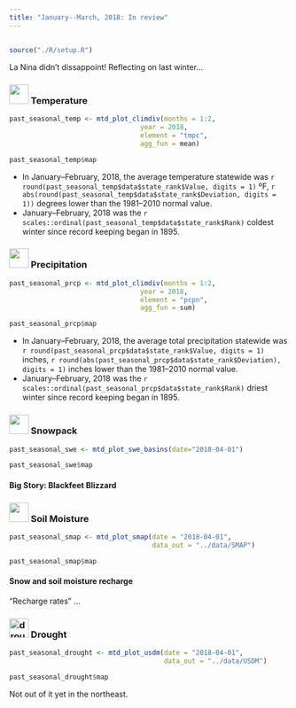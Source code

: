```yaml
---
title: "January--March, 2018: In review"
---
```


## {- .tabset .tabset-fade .tabset-pills}

```r
source("./R/setup.R")
```

La Nina didn't dissappoint! Reflecting on last winter...

### <img src="./icons/temperature.svg" width="35px"/> Temperature {-}
```r

past_seasonal_temp <- mtd_plot_climdiv(months = 1:2,
                                 year = 2018,
                                 element = "tmpc",
                                 agg_fun = mean)

past_seasonal_temp$map

```

* In January--February, 2018, the average temperature statewide was `r round(past_seasonal_temp$data$state_rank$Value, digits = 1)` ºF, `r abs(round(past_seasonal_temp$data$state_rank$Deviation, digits = 1))` degrees lower than the 1981--2010 normal value.
* January--February, 2018 was the `r scales::ordinal(past_seasonal_temp$data$state_rank$Rank)` coldest winter since record keeping began in 1895.

### <img src="./icons/precipitation.svg" width="35px"/> Precipitation {-}
```r

past_seasonal_prcp <- mtd_plot_climdiv(months = 1:2,
                                 year = 2018,
                                 element = "pcpn",
                                 agg_fun = sum)

past_seasonal_prcp$map

```

* In January--February, 2018, the average total precipitation statewide was `r round(past_seasonal_prcp$data$state_rank$Value, digits = 1)` inches, `r round(abs(past_seasonal_prcp$data$state_rank$Deviation), digits = 1)` inches lower than the 1981--2010 normal value.
* January--February, 2018 was the `r scales::ordinal(past_seasonal_prcp$data$state_rank$Rank)` driest winter since record keeping began in 1895.

### <img src="./icons/swe.svg" width="35px"/> Snowpack {-}

```r
past_seasonal_swe <- mtd_plot_swe_basins(date="2018-04-01")

past_seasonal_swe$map

```

#### Big Story: Blackfeet Blizzard {-}


### <img src="./icons/soil_saturation.svg" width="35px"/> Soil Moisture {-}

```r

past_seasonal_smap <- mtd_plot_smap(date = "2018-04-01",
                                    data_out = "../data/SMAP")

past_seasonal_smap$map

```

#### Snow and soil moisture recharge {-}
"Recharge rates" ...

### ![drought icon](./icons/drought.svg){width="35px"} Drought {-}
```r

past_seasonal_drought <- mtd_plot_usdm(date = "2018-04-01",
                                       data_out = "../data/USDM")

past_seasonal_drought$map

```

Not out of it yet in the northeast.

